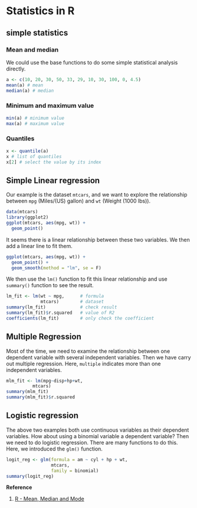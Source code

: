 # Statistics in R

## simple statistics
### Mean and median
We could use the base functions to do some simple statistical analysis directly.
```r
a <- c(10, 20, 30, 50, 33, 29, 10, 30, 100, 0, 4.5)
mean(a) # mean
median(a) # median
```

### Minimum and maximum value
```r
min(a) # minimum value
max(a) # maximum value
```

### Quantiles
```r
x <- quantile(a)
x # list of quantiles
x[2] # select the value by its index
```

## Simple Linear regression
Our example is the dataset ``mtcars``, and we want to explore the relationship between ``mpg`` (Miles/(US) gallon) and ``wt`` (Weight (1000 lbs)).
```r
data(mtcars)
library(ggplot2)
ggplot(mtcars, aes(mpg, wt)) +
  geom_point()
```

It seems there is a linear relationship between these two variables. We then add a linear line to fit them.
```r
ggplot(mtcars, aes(mpg, wt)) +
  geom_point() +
  geom_smooth(method = "lm", se = F)
```

We then use the ``lm()`` function to fit this linear relationship and use ``summary()`` function to see the result.
```r
lm_fit <- lm(wt ~ mpg,      # formula
             mtcars)        # dataset
summary(lm_fit)             # check result
summary(lm_fit)$r.squared   # value of R2
coefficients(lm_fit)        # only check the coefficient
```

## Multiple Regression
Most of the time, we need to examine the relationship between one dependent variable with several independent variables. Then we have carry out multiple regression. Here, ``multiple`` indicates more than one independent variables.
```r
mlm_fit <- lm(mpg~disp+hp+wt,
          mtcars)
summary(mlm_fit)
summary(mlm_fit)$r.squared
```

## Logistic regression
The above two examples both use continuous variables as their dependent variables. How about using a binomial variable a dependent variable? Then we need to do logistic regression. There are many functions to do this. Here, we introduced the ``glm()`` function.
```r
logit_reg <- glm(formula = am ~ cyl + hp + wt,
                 mtcars,
                 family = binomial)
summary(logit_reg)
```


**Reference**

1. [R - Mean, Median and Mode](https://www.tutorialspoint.com/r/r_mean_median_mode.htm)

